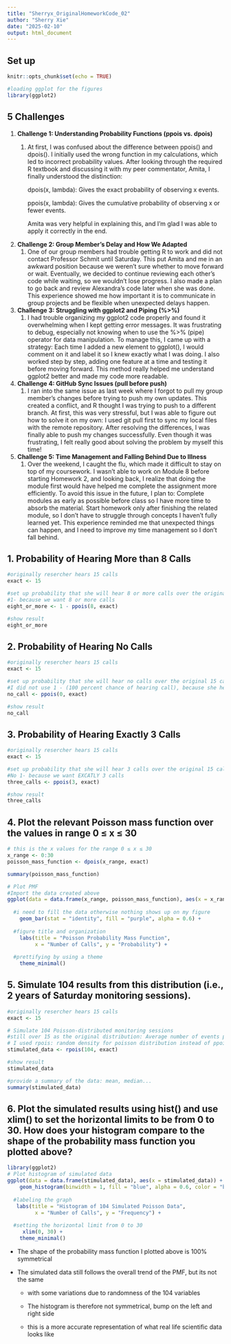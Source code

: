 ```yaml
---
title: "Sherryx_OriginalHomeworkCode_02"
author: "Sherry Xie"
date: "2025-02-10"
output: html_document
---
```


## Set up

```r
knitr::opts_chunk$set(echo = TRUE)
```

```r
#loading ggplot for the figures
library(ggplot2)
```

## 5 Challenges

1.  **Challenge 1: Understanding Probability Functions (ppois vs. dpois)**
    1.  At first, I was confused about the difference between ppois() and dpois(). I initially used the wrong function in my calculations, which led to incorrect probability values. After looking through the required R textbook and discussing it with my peer commentator, Amita, I finally understood the distinction:

        dpois(x, lambda): Gives the exact probability of observing x events.

        ppois(x, lambda): Gives the cumulative probability of observing x or fewer events.

        Amita was very helpful in explaining this, and I’m glad I was able to apply it correctly in the end.
2.  **Challenge 2: Group Member’s Delay and How We Adapted**
    1.  One of our group members had trouble getting R to work and did not contact Professor Schmit until Saturday. This put Amita and me in an awkward position because we weren’t sure whether to move forward or wait. Eventually, we decided to continue reviewing each other’s code while waiting, so we wouldn’t lose progress. I also made a plan to go back and review Alexandra’s code later when she was done. This experience showed me how important it is to communicate in group projects and be flexible when unexpected delays happen.
3.  **Challenge 3: Struggling with ggplot2 and Piping (%\>%)**
    1.  I had trouble organizing my ggplot2 code properly and found it overwhelming when I kept getting error messages. It was frustrating to debug, especially not knowing when to use the %\>% (pipe) operator for data manipulation. To manage this, I came up with a strategy: Each time I added a new element to ggplot(), I would comment on it and label it so I knew exactly what I was doing. I also worked step by step, adding one feature at a time and testing it before moving forward. This method really helped me understand ggplot2 better and made my code more readable.
4.  **Challenge 4: GitHub Sync Issues (pull before push)**
    1.  I ran into the same issue as last week where I forgot to pull my group member’s changes before trying to push my own updates. This created a conflict, and R thought I was trying to push to a different branch. At first, this was very stressful, but I was able to figure out how to solve it on my own: I used git pull first to sync my local files with the remote repository. After resolving the differences, I was finally able to push my changes successfully. Even though it was frustrating, I felt really good about solving the problem by myself this time!
5.  **Challenge 5: Time Management and Falling Behind Due to Illness**
    1.  Over the weekend, I caught the flu, which made it difficult to stay on top of my coursework. I wasn’t able to work on Module 8 before starting Homework 2, and looking back, I realize that doing the module first would have helped me complete the assignment more efficiently. To avoid this issue in the future, I plan to: Complete modules as early as possible before class so I have more time to absorb the material. Start homework only after finishing the related module, so I don’t have to struggle through concepts I haven’t fully learned yet. This experience reminded me that unexpected things can happen, and I need to improve my time management so I don’t fall behind.

## 1. Probability of Hearing More than 8 Calls

```r
#originally resercher hears 15 calls
exact <- 15

#set up probability that she will hear 8 or more calls over the original 15 calls
#1- because we want 8 or more calls
eight_or_more <- 1 - ppois(8, exact)

#show result
eight_or_more
```

## 2. Probability of Hearing No Calls

```r
#originally resercher hears 15 calls
exact <- 15

#set up probability that she will hear no calls over the original 15 calls
#I did not use 1 - (100 percent chance of hearing call), because she heard no calls and there are no greater than...
no_call <- ppois(0, exact)

#show result
no_call
```

## 3. Probability of Hearing Exactly 3 Calls

```r
#originally resercher hears 15 calls
exact <- 15

#set up probability that she will hear 3 calls over the original 15 calls
#No 1- because we want EXCATLY 3 calls
three_calls <- ppois(3, exact)

#show result
three_calls
```

## 4. Plot the relevant Poisson mass function over the values in range 0 ≤ x ≤ 30

```r
# this is the x values for the range 0 ≤ x ≤ 30
x_range <- 0:30
poisson_mass_function <- dpois(x_range, exact)

summary(poisson_mass_function)
```

```r
# Plot PMF
#Import the data created above
ggplot(data = data.frame(x_range, poisson_mass_function), aes(x = x_range, y = poisson_mass_function)) +
  
  #i need to fill the data otherwise nothing shows up on my figure
    geom_bar(stat = "identity", fill = "purple", alpha = 0.6) +
  
  #figure title and organization
    labs(title = "Poisson Probability Mass Function",
         x = "Number of Calls", y = "Probability") +
  
  #prettifying by using a theme
    theme_minimal()
```

## 5. Simulate 104 results from this distribution (i.e., 2 years of Saturday monitoring sessions).

```r
#originally resercher hears 15 calls
exact <- 15

# Simulate 104 Poisson-distributed monitoring sessions
#still over 15 as the original distribution: Average number of events per interval
# I used rpois: random density for poisson distribution instead of ppois which is probability distribution
stimulated_data <- rpois(104, exact)

#show result
stimulated_data

#provide a summary of the data: mean, median...
summary(stimulated_data)
```

## 6. Plot the simulated results using hist() and use xlim() to set the horizontal limits to be from 0 to 30. How does your histogram compare to the shape of the probability mass function you plotted above?

```r
library(ggplot2)
# Plot histogram of simulated data
ggplot(data = data.frame(stimulated_data), aes(x = stimulated_data)) +
    geom_histogram(binwidth = 1, fill = "blue", alpha = 0.6, color = "black") +
   
  #labeling the graph
   labs(title = "Histogram of 104 Simulated Poisson Data",
         x = "Number of Calls", y = "Frequency") +
 
  #setting the horizontal limit from 0 to 30 
     xlim(0, 30) +
    theme_minimal()
```

-   The shape of the probability mass function I plotted above is 100% symmetrical

-   The simulated data still follows the overall trend of the PMF, but its not the same

    -   with some variations due to randomness of the 104 variables

    -   The histogram is therefore not symmetrical, bump on the left and right side

    -   this is a more accurate representation of what real life scientific data looks like
